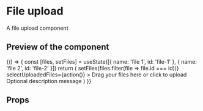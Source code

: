 

<Meta title="File upload" component={FileUpload} />

# File upload

A file upload component

## Preview of the component

<Preview>
	<Story name='Base'>
		{() => {
			const [files, setFiles] = useState([{
				name: 'file 1',
				id: 'file-1'
			}, {
				name: 'file 2',
				id: 'file-2'
			}])
			return (
				<FileUpload
					id="my-upload"
					options={{
						allowedMimeTypes: ['image/jpeg'],
						allowedFileTypes: ['jpg', 'png'],
						maxFileSize: 500,
						url: 'api/upload',
						fileLimit: 3,
					}}
					files={files}
					removeFile={(id, index) => setFiles(files.filter(file => file.id === id))}
					selectUploadedFiles={action()}
				>
					<FileUploadMessage>Drag your files here or click to upload</FileUploadMessage>
					<FileUploadDescription>Optional description message</FileUploadDescription>
				</FileUpload>
			)
		}}
	</Story>
</Preview>

## Props

<Props of={FileUpload} />
